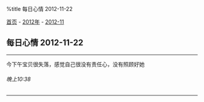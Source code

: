 %title 每日心情 2012-11-22

[[../../../index|首页]] - [[../index|2012年]] - [[index|2012-11]]
==每日心情 2012-11-22==
----
今下午宝贝很失落，感觉自己很没有责任心，没有照顾好她
======晚上10:38======
----
